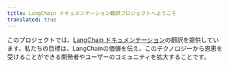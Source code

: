 ```yaml
---
title: LangChain ドキュメンテーション翻訳プロジェクトへようこそ
translated: true
---
```


このプロジェクトでは、[LangChain ドキュメンテーション](https://python.langchain.com/)の翻訳を提供しています。私たちの目標は、LangChainの価値を伝え、このテクノロジーから恩恵を受けることができる開発者やユーザーのコミュニティを拡大することです。
